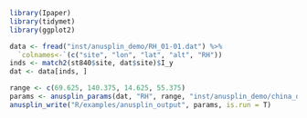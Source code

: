 ```r
library(Ipaper)
library(tidymet)
library(ggplot2)

data <- fread("inst/anusplin_demo/RH_01-01.dat") %>%
  `colnames<-`(c("site", "lon", "lat", "alt", "RH"))
inds <- match2(st840$site, dat$site)$I_y
dat <- data[inds, ]

range <- c(69.625, 140.375, 14.625, 55.375)
params <- anusplin_params(dat, "RH", range, "inst/anusplin_demo/china_dem_025deg.txt")
anusplin_write("R/examples/anusplin_output", params, is.run = T)

```
